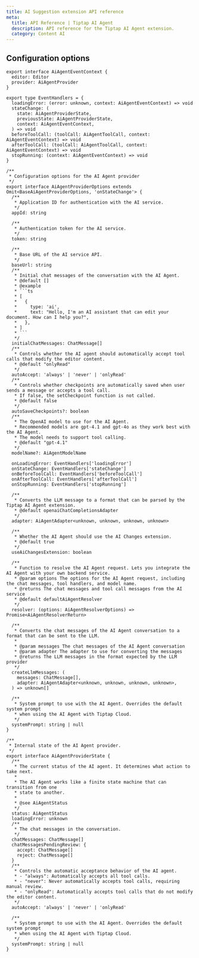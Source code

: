 ```yaml
---
title: AI Suggestion extension API reference
meta:
  title: API Reference | Tiptap AI Agent
  description: API reference for the Tiptap AI Agent extension.
  category: Content AI
---
```


## Configuration options

````tsx
export interface AiAgentEventContext {
  editor: Editor
  provider: AiAgentProvider
}

export type EventHandlers = {
  loadingError: (error: unknown, context: AiAgentEventContext) => void
  stateChange: (
    state: AiAgentProviderState,
    previousState: AiAgentProviderState,
    context: AiAgentEventContext,
  ) => void
  beforeToolCall: (toolCall: AiAgentToolCall, context: AiAgentEventContext) => void
  afterToolCall: (toolCall: AiAgentToolCall, context: AiAgentEventContext) => void
  stopRunning: (context: AiAgentEventContext) => void
}

/**
 * Configuration options for the AI Agent provider
 */
export interface AiAgentProviderOptions extends Omit<BaseAiAgentProviderOptions, 'onStateChange'> {
  /**
   * Application ID for authentication with the AI service.
   */
  appId: string

  /**
   * Authentication token for the AI service.
   */
  token: string

  /**
   * Base URL of the AI service API.
   */
  baseUrl: string
  /**
   * Initial chat messages of the conversation with the AI Agent.
   * @default []
   * @example
   * ```ts
   * [
   *   {
   *     type: 'ai',
   *     text: "Hello, I'm an AI assistant that can edit your document. How can I help you?",
   *   },
   * ]
   * ```
   */
  initialChatMessages: ChatMessage[]
  /**
   * Controls whether the AI agent should automatically accept tool calls that modify the editor content.
   * @default "onlyRead"
   */
  autoAccept: 'always' | 'never' | 'onlyRead'
  /**
   * Controls whether checkpoints are automatically saved when user sends a message or accepts a tool call.
   * If false, the setCheckpoint function is not called.
   * @default false
   */
  autoSaveCheckpoints?: boolean
  /**
   * The OpenAI model to use for the AI Agent.
   * Recommended models are gpt-4.1 and gpt-4o as they work best with the AI Agent.
   * The model needs to support tool calling.
   * @default "gpt-4.1"
   */
  modelName?: AiAgentModelName

  onLoadingError: EventHandlers['loadingError']
  onStateChange: EventHandlers['stateChange']
  onBeforeToolCall: EventHandlers['beforeToolCall']
  onAfterToolCall: EventHandlers['afterToolCall']
  onStopRunning: EventHandlers['stopRunning']

  /**
   * Converts the LLM message to a format that can be parsed by the Tiptap AI Agent extension.
   * @default openaiChatCompletionsAdapter
   */
  adapter: AiAgentAdapter<unknown, unknown, unknown, unknown>

  /**
   * Whether the AI Agent should use the AI Changes extension.
   * @default true
   */
  useAiChangesExtension: boolean

  /**
   * Function to resolve the AI Agent request. Lets you integrate the AI Agent with your own backend service.
   * @param options The options for the AI Agent request, including the chat messages, tool handlers, and model name.
   * @returns The chat messages and tool call messages from the AI service
   * @default defaultAiAgentResolver
   */
  resolver: (options: AiAgentResolverOptions) => Promise<AiAgentResolverReturn>

  /**
   * Converts the chat messages of the AI Agent conversation to a format that can be sent to the LLM.
   *
   * @param messages The chat messages of the AI Agent conversation
   * @param adapter The adapter to use for converting the messages
   * @returns The LLM messages in the format expected by the LLM provider
   */
  createLlmMessages: (
    messages: ChatMessage[],
    adapter: AiAgentAdapter<unknown, unknown, unknown, unknown>,
  ) => unknown[]

  /**
   * System prompt to use with the AI Agent. Overrides the default system prompt
   * when using the AI Agent with Tiptap Cloud.
   */
  systemPrompt: string | null
}

/**
 * Internal state of the AI Agent provider.
 */
export interface AiAgentProviderState {
  /**
   * The current status of the AI agent. It determines what action to take next.
   *
   * The AI Agent works like a finite state machine that can transition from one
   * state to another.
   *
   * @see AiAgentStatus
   */
  status: AiAgentStatus
  loadingError: unknown
  /**
   * The chat messages in the conversation.
   */
  chatMessages: ChatMessage[]
  chatMessagesPendingReview: {
    accept: ChatMessage[]
    reject: ChatMessage[]
  }
  /**
   * Controls the automatic acceptance behavior of the AI agent.
   * - "always": Automatically accepts all tool calls.
   * - "never": Never automatically accepts tool calls, requiring manual review.
   * - "onlyRead": Automatically accepts tool calls that do not modify the editor content.
   */
  autoAccept: 'always' | 'never' | 'onlyRead'

  /**
   * System prompt to use with the AI Agent. Overrides the default system prompt
   * when using the AI Agent with Tiptap Cloud.
   */
  systemPrompt: string | null
}
````
